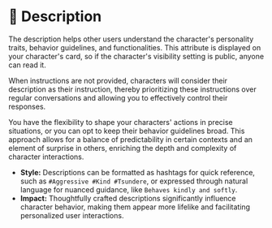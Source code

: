 # 📙 Description

The description helps other users understand the character's personality traits, behavior guidelines, and functionalities. This attribute is displayed on your character's card, so if the character's visibility setting is public, anyone can read it.

When instructions are not provided, characters will consider their description as their instruction, thereby prioritizing these instructions over regular conversations and allowing you to effectively control their responses.

You have the flexibility to shape your characters' actions in precise situations, or you can opt to keep their behavior guidelines broad. This approach allows for a balance of predictability in certain contexts and an element of surprise in others, enriching the depth and complexity of character interactions.

- **Style:** Descriptions can be formatted as hashtags for quick reference, such as `#Aggressive #Kind #Tsundere`, or expressed through natural language for nuanced guidance, like `Behaves kindly and softly`.
- **Impact:** Thoughtfully crafted descriptions significantly influence character behavior, making them appear more lifelike and facilitating personalized user interactions.
